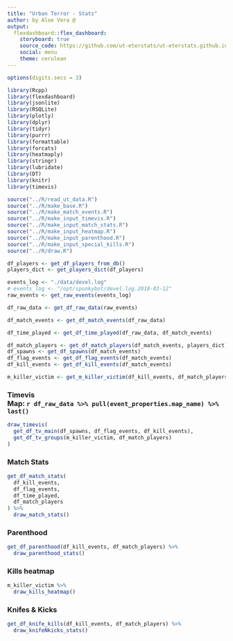 ```yaml
---
title: "Urban Terror - Stats"
author: by Aloe Vera @
output: 
  flexdashboard::flex_dashboard:
    storyboard: true
    source_code: https://github.com/ut-eterstats/ut-eterstats.github.io
    social: menu
    theme: cerulean
---
```


```r
options(digits.secs = 3)

library(Rcpp)
library(flexdashboard)
library(jsonlite)
library(RSQLite)
library(plotly)
library(dplyr)
library(tidyr)
library(purrr)
library(formattable)
library(forcats)
library(heatmaply)
library(stringr)
library(lubridate)
library(DT)
library(knitr)
library(timevis)
```

```r
source("../R/read_ut_data.R")
source("../R/make_base.R")
source("../R/make_match_events.R")
source("../R/make_input_timevis.R")
source("../R/make_input_match_stats.R")
source("../R/make_input_heatmap.R")
source("../R/make_input_parenthood.R")
source("../R/make_input_special_kills.R")
source("../R/draw.R")
```

```r
df_players <- get_df_players_from_db()
players_dict <- get_players_dict(df_players)

events_log <- "./data/devel.log"
# events_log <- "/opt/spunkybot/devel.log.2018-03-12"
raw_events <- get_raw_events(events_log)
```

```r
df_raw_data <- get_df_raw_data(raw_events)

df_match_events <- get_df_match_events(df_raw_data)
```

```r
df_time_played <- get_df_time_played(df_raw_data, df_match_events)

df_match_players <- get_df_match_players(df_match_events, players_dict)
df_spawns <- get_df_spawns(df_match_events)
df_flag_events <- get_df_flag_events(df_match_events)
df_kill_events <- get_df_kill_events(df_match_events)

m_killer_victim <- get_m_killer_victim(df_kill_events, df_match_players)
```

### <strong>Timevis</strong><br/>Map: `r df_raw_data %>% pull(event_properties.map_name) %>% last()`

```r
draw_timevis(
  get_df_tv_main(df_spawns, df_flag_events, df_kill_events),
  get_df_tv_groups(m_killer_victim, df_match_players)
)
```

### <strong>Match Stats</strong>

```r
get_df_match_stats(
  df_kill_events,
  df_flag_events,
  df_time_played,
  df_match_players
) %>%
  draw_match_stats()
```

### <strong>Parenthood</strong>

```r
get_df_parenthood(df_kill_events, df_match_players) %>%
  draw_parenthood_stats()
```

### <strong>Kills heatmap</strong>

```r
m_killer_victim %>%
  draw_kills_heatmap()
```

### <strong>Knifes & Kicks</strong>

```r
get_df_knife_kills(df_kill_events, df_match_players) %>%
  draw_knifeNkicks_stats()
```

